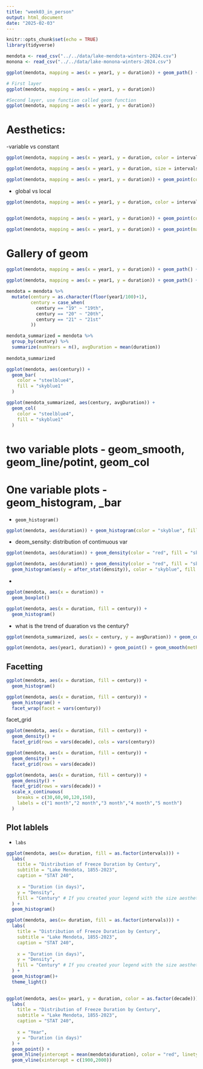 ---
title: "week03_in_person"
output: html_document
date: "2025-02-03"
---

```{r setup, include=FALSE}
knitr::opts_chunk$set(echo = TRUE)
library(tidyverse)
```


```{r}
mendota <- read_csv("../../data/lake-mendota-winters-2024.csv")
monona <- read_csv("../../data/lake-monona-winters-2024.csv")

ggplot(mendota, mapping = aes(x = year1, y = duration)) + geom_path() + geom_smooth()
```


```{r}
# First layer
ggplot(mendota, mapping = aes(x = year1, y = duration))

#Second layer, use function called geom function
ggplot(mendota, mapping = aes(x = year1, y = duration))
```

# Aesthetics:
-variable vs constant
```{r}
ggplot(mendota, mapping = aes(x = year1, y = duration, color = intervals)) + geom_point() # variable aesthetic

ggplot(mendota, mapping = aes(x = year1, y = duration, size = intervals)) + geom_point() # variable aesthetic

ggplot(mendota, mapping = aes(x = year1, y = duration)) + geom_point(color = "blue") # constant aesthetic
```

- global vs local
```{r}
ggplot(mendota, mapping = aes(x = year1, y = duration, color = intervals)) + geom_point() + geom_line()


ggplot(mendota, mapping = aes(x = year1, y = duration)) + geom_point(color = "blue") + geom_line(color = "red")

ggplot(mendota, mapping = aes(x = year1, y = duration)) + geom_point(mapping = aes(color = intervals)) + geom_line(color = "red")
```

# Gallery of geom
```{r}

ggplot(mendota, mapping = aes(x = year1, y = duration)) + geom_path() + geom_smooth(method = "lm")

ggplot(mendota, mapping = aes(x = year1, y = duration)) + geom_path() + geom_smooth(se = FALSE)
```


```{r}
mendota = mendota %>% 
  mutate(century = as.character(floor(year1/100)+1),
         century = case_when(
           century == "19" ~ "19th",
           century == "20" ~ "20th",
           century == "21" ~ "21st"
         ))

mendota_summarized = mendota %>% 
  group_by(century) %>% 
  summarize(numYears = n(), avgDuration = mean(duration))
  
mendota_summarized

ggplot(mendota, aes(century)) +
  geom_bar(
    color = "steelblue4",
    fill = "skyblue1"
  )

ggplot(mendota_summarized, aes(century, avgDuration)) +
  geom_col(
    color = "steelblue4",
    fill = "skyblue1"
  )

```
# two variable plots - geom_smooth, geom_line/potint, geom_col
# One variable plots - geom_histogram, _bar

- `geom_histogram()`
```{r}
ggplot(mendota, aes(duration)) + geom_histogram(color = "skyblue", fill = "lightblue", binwidth = 10)

```
- deom_sensity: distribution of contimuous var
```{r}
ggplot(mendota, aes(duration)) + geom_density(color = "red", fill = "skyblue")

ggplot(mendota, aes(duration)) + geom_density(color = "red", fill = "skyblue") + 
  geom_histogram(aes(y = after_stat(density)), color = "skyblue", fill = "lightblue")
```

- 
```{r}
ggplot(mendota, aes(x = duration)) +
  geom_boxplot()
```
```{r}
ggplot(mendota, aes(x = duration, fill = century)) +
  geom_histogram()
```

- what is the trend of duaration vs the century?
```{r}
ggplot(mendota_summarized, aes(x = century, y = avgDuration)) + geom_col()
```
```{r}
ggplot(mendota, aes(year1, duration)) + geom_point() + geom_smooth(method = "lm", se = FALSE)
```

## Facetting
```{r}
ggplot(mendota, aes(x = duration, fill = century)) +
  geom_histogram()

ggplot(mendota, aes(x = duration, fill = century)) +
  geom_histogram() + 
  facet_wrap(facet = vars(century))
```

facet_grid
```{r}
ggplot(mendota, aes(x = duration, fill = century)) + 
  geom_density() +
  facet_grid(rows = vars(decade), cols = vars(century))

ggplot(mendota, aes(x = duration, fill = century)) + 
  geom_density() +
  facet_grid(rows = vars(decade))
```

```{r}
ggplot(mendota, aes(x = duration, fill = century)) +
  geom_density() +
  facet_grid(rows = vars(decade)) +
  scale_x_continuous(
    breaks = c(30,60,90,120,150),
    labels = c("1 month","2 month","3 month","4 month","5 month")
  )
```

## Plot lablels

- `labs`
```{r}
ggplot(mendota, aes(x= duration, fill = as.factor(intervals))) +
  labs(
    title = "Distribution of Freeze Duration by Century",
    subtitle = "Lake Mendota, 1855-2023",
    caption = "STAT 240",
    
    x = "Duration (in days)",
    y = "Density",
    fill = "Century" # If you created your legend with the size aesthetic, this would be size = "legend title", or color would be color = "legend title", et cetera
  ) +
  geom_histogram()
```
```{r}
ggplot(mendota, aes(x= duration, fill = as.factor(intervals))) +
  labs(
    title = "Distribution of Freeze Duration by Century",
    subtitle = "Lake Mendota, 1855-2023",
    caption = "STAT 240",
    
    x = "Duration (in days)",
    y = "Density",
    fill = "Century" # If you created your legend with the size aesthetic, this would be size = "legend title", or color would be color = "legend title", et cetera
  ) +
  geom_histogram()+
  theme_light()
  
```

```{r}
ggplot(mendota, aes(x= year1, y = duration, color = as.factor(decade))) +
  labs(
    title = "Distribution of Freeze Duration by Century",
    subtitle = "Lake Mendota, 1855-2023",
    caption = "STAT 240",
    
    x = "Year",
    y = "Duration (in days)"
  ) +
  geom_point() +
  geom_hline(yintercept = mean(mendota$duration), color = "red", linetype = "dashed")+
  geom_vline(xintercept = c(1900,2000))
```







